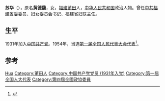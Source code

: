 {{Otheruses|苏华}}
'''苏华'''（{{bd|1908年||2008年}}），原名'''黄德馥'''，女，[[福建|福建]][[莆田|莆田]]人，[[中华人民共和国|中华人民共和国]]政治人物。曾任[[中共福建省委|中共福建省委]]委员、妇女委员会书记、福建省妇联主任。

== 生平 ==
1931年加入[[中国共产党|中国共产党]]。1954年，当选[[第一届全国人民代表大会代表名单|第一届全国人民代表大会代表]]<ref>{{cite book|author=全国人民代表大会常务委员会办公厅|title=中华人民共和国第一届全国人民代表大会代表名单|year=1955年|publisher=全国人民代表大会常务委员会办公厅|url=http://book.ucdrs.superlib.net/views/specific/2929/bookDetail.jsp?dxNumber=000005772167&d=546843D0AE2464CD1C95896344A85614&fenlei=04070402|access-date=2015-01-25|archive-date=2019-01-24|archive-url=https://web.archive.org/web/20190124105450/http://book.ucdrs.superlib.net/views/specific/2929/bookDetail.jsp?dxNumber=000005772167&d=546843D0AE2464CD1C95896344A85614&fenlei=04070402|dead-url=no}}</ref>。

== 参考 ==
{{reflist}}

{{中国政治人物小作品}}

{{Authority control}}
{{DEFAULTSORT:Su苏}}
[[Category:苏姓|Hua]]
[[Category:莆田人|Category:莆田人]]
[[Category:中国共产党党员_(1931年入党)|Category:中国共产党党员 (1931年入党)]]
[[Category:第一届全国人大代表|Category:第一届全国人大代表]]
[[Category:第四屆全國政協委員|Category:第四屆全國政協委員]]